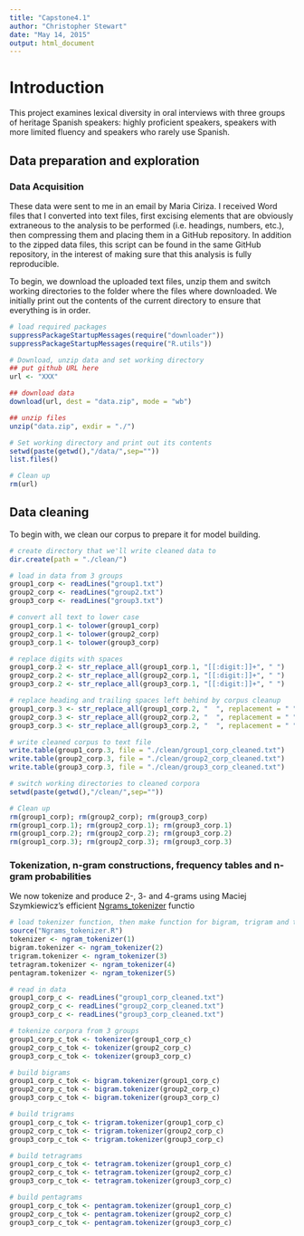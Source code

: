 ```yaml
---
title: "Capstone4.1"
author: "Christopher Stewart"
date: "May 14, 2015"
output: html_document
---
```


# Introduction 

This project examines lexical diversity in oral interviews with three groups of heritage Spanish speakers: highly proficient speakers, speakers with more limited fluency and speakers who rarely use Spanish.

## Data preparation and exploration

### Data Acquisition
These data were sent to me in an email by Maria Ciriza. I received Word files that I converted into text files, first excising elements that are obviously extraneous to the analysis to be performed (i.e. headings, numbers, etc.), then compressing them and placing them in a GitHub repository. In addition to the zipped data files, this script can be found in the same GitHub repository, in the interest of making sure that this analysis is fully reproducible.

To begin, we download the uploaded text files, unzip them and switch working directories to the folder where the files where downloaded. We initially print out the contents of the current directory to ensure that everything is in order.

```r
# load required packages
suppressPackageStartupMessages(require("downloader"))
suppressPackageStartupMessages(require("R.utils"))

# Download, unzip data and set working directory
## put github URL here
url <- "XXX"

## download data
download(url, dest = "data.zip", mode = "wb")

## unzip files
unzip("data.zip", exdir = "./")

# Set working directory and print out its contents
setwd(paste(getwd(),"/data/",sep=""))
list.files()

# Clean up
rm(url)
```

## Data cleaning

To begin with, we clean our corpus to prepare it for model building.

```r
# create directory that we'll write cleaned data to
dir.create(path = "./clean/")

# load in data from 3 groups
group1_corp <- readLines("group1.txt")
group2_corp <- readLines("group2.txt")
group3_corp <- readLines("group3.txt")

# convert all text to lower case
group1_corp.1 <- tolower(group1_corp)
group2_corp.1 <- tolower(group2_corp)
group3_corp.1 <- tolower(group3_corp)

# replace digits with spaces
group1_corp.2 <- str_replace_all(group1_corp.1, "[[:digit:]]+", " ")
group2_corp.2 <- str_replace_all(group2_corp.1, "[[:digit:]]+", " ")
group3_corp.2 <- str_replace_all(group3_corp.1, "[[:digit:]]+", " ")

# replace heading and trailing spaces left behind by corpus cleanup
group1_corp.3 <- str_replace_all(group1_corp.2, "  ", replacement = " ")
group2_corp.3 <- str_replace_all(group2_corp.2, "  ", replacement = " ")
group3_corp.3 <- str_replace_all(group3_corp.2, "  ", replacement = " ")

# write cleaned corpus to text file
write.table(group1_corp.3, file = "./clean/group1_corp_cleaned.txt")
write.table(group2_corp.3, file = "./clean/group2_corp_cleaned.txt")
write.table(group3_corp.3, file = "./clean/group3_corp_cleaned.txt")

# switch working directories to cleaned corpora
setwd(paste(getwd(),"/clean/",sep=""))

# Clean up
rm(group1_corp); rm(group2_corp); rm(group3_corp)
rm(group1_corp.1); rm(group2_corp.1); rm(group3_corp.1)
rm(group1_corp.2); rm(group2_corp.2); rm(group3_corp.2)
rm(group1_corp.3); rm(group2_corp.3); rm(group3_corp.3)


```

### Tokenization, n-gram constructions, frequency tables and n-gram probabilities

We now tokenize and produce 2-, 3- and 4-grams using Maciej Szymkiewicz's efficient [Ngrams_tokenizer](https://github.com/zero323/r-snippets/blob/master/R/ngram_tokenizer.R) functio

```r

# load tokenizer function, then make function for bigram, trigram and tetragram construction
source("Ngrams_tokenizer.R")
tokenizer <- ngram_tokenizer(1)
bigram.tokenizer <- ngram_tokenizer(2)
trigram.tokenizer <- ngram_tokenizer(3)
tetragram.tokenizer <- ngram_tokenizer(4)
pentagram.tokenizer <- ngram_tokenizer(5)

# read in data
group1_corp_c <- readLines("group1_corp_cleaned.txt")
group2_corp_c <- readLines("group2_corp_cleaned.txt")
group3_corp_c <- readLines("group3_corp_cleaned.txt")

# tokenize corpora from 3 groups
group1_corp_c_tok <- tokenizer(group1_corp_c)
group2_corp_c_tok <- tokenizer(group2_corp_c)
group3_corp_c_tok <- tokenizer(group3_corp_c)

# build bigrams
group1_corp_c_tok <- bigram.tokenizer(group1_corp_c)
group2_corp_c_tok <- bigram.tokenizer(group2_corp_c)
group3_corp_c_tok <- bigram.tokenizer(group3_corp_c)

# build trigrams
group1_corp_c_tok <- trigram.tokenizer(group1_corp_c)
group2_corp_c_tok <- trigram.tokenizer(group2_corp_c)
group3_corp_c_tok <- trigram.tokenizer(group3_corp_c)

# build tetragrams
group1_corp_c_tok <- tetragram.tokenizer(group1_corp_c)
group2_corp_c_tok <- tetragram.tokenizer(group2_corp_c)
group3_corp_c_tok <- tetragram.tokenizer(group3_corp_c)

# build pentagrams
group1_corp_c_tok <- pentagram.tokenizer(group1_corp_c)
group2_corp_c_tok <- pentagram.tokenizer(group2_corp_c)
group3_corp_c_tok <- pentagram.tokenizer(group3_corp_c)



```

